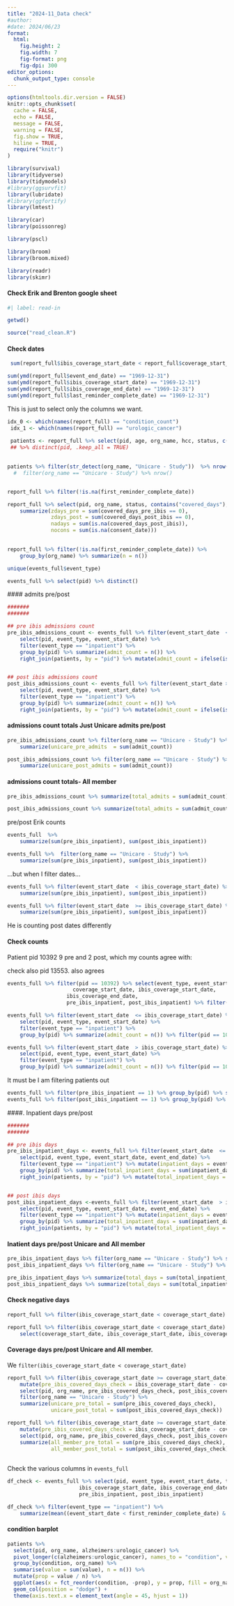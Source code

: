 ```yaml
---
title: "2024-11_Data check"
#author: 
#date: 2024/06/23
format: 
  html:
    fig.height: 2
    fig.width: 7
    fig-format: png
    fig-dpi: 300
editor_options: 
  chunk_output_type: console
---
```


```r
options(htmltools.dir.version = FALSE)
knitr::opts_chunk$set(
  cache = FALSE,
  echo = FALSE,
  message = FALSE, 
  warning = FALSE,
  fig.show = TRUE,
  hiline = TRUE,
  require("knitr")
)

```

```r
library(survival)
library(tidyverse)
library(tidymodels)
#library(ggsurvfit)
library(lubridate)
#library(ggfortify)
library(lmtest)

library(car)
library(poissonreg)

library(pscl)

library(broom)
library(broom.mixed)

library(readr)
library(skimr)
```

#### Check Erik and Brenton google sheet

```r
#| label: read-in

getwd()

source("read_clean.R")
```

#### Check dates

```r
 sum(report_full$ibis_coverage_start_date < report_full$coverage_start_date)
```

```r
sum(ymd(report_full$event_end_date) == "1969-12-31")
sum(ymd(report_full$ibis_coverage_start_date) == "1969-12-31")
sum(ymd(report_full$ibis_coverage_end_date) == "1969-12-31")
sum(ymd(report_full$last_reminder_complete_date) == "1969-12-31")

```

This is just to select only the columns we want.

```r
idx_0 <- which(names(report_full) == "condition_count") 
 idx_1 <- which(names(report_full) == "urologic_cancer") 
     
 patients <- report_full %>% select(pid, age, org_name, hcc, status, c("condition_count":"urologic_cancer")) 
 ## %>% distinct(pid, .keep_all = TRUE) 
 
```

```r
patients %>% filter(str_detect(org_name, "Unicare - Study"))  %>% nrow()
  #  filter(org_name == "Unicare - Study") %>% nrow()


report_full %>% filter(!is.na(first_reminder_complete_date))

```

```r
report_full %>% select(pid, org_name, status, contains("covered_days"), consent_date) %>% distinct() %>% 
    summarize(zdays_pre = sum(covered_days_pre_ibis == 0),
              zdays_post = sum(covered_days_post_ibis == 0),
              nadays = sum(is.na(covered_days_post_ibis)),
              nocons = sum(is.na(consent_date)))
             
```

```r
report_full %>% filter(!is.na(first_reminder_complete_date)) %>% 
    group_by(org_name) %>% summarize(n = n()) 

```

```r
unique(events_full$event_type) 

events_full %>% select(pid) %>% distinct()
```

\#### admits pre/post

```r

#######
####### 

## pre ibis admissions count
pre_ibis_admissions_count <- events_full %>% filter(event_start_date  <= ibis_coverage_start_date) %>% filter(event_start_date >= coverage_start_date) %>%
    select(pid, event_type, event_start_date) %>%
    filter(event_type == "inpatient") %>%
    group_by(pid) %>% summarize(admit_count = n()) %>% 
    right_join(patients, by = "pid") %>% mutate(admit_count = ifelse(is.na(admit_count), 0, admit_count))


## post ibis admissions count
post_ibis_admissions_count <- events_full %>% filter(event_start_date > ibis_coverage_start_date) %>% filter(event_start_date <= ibis_coverage_end_date) %>%
    select(pid, event_type, event_start_date) %>%
    filter(event_type == "inpatient") %>%
    group_by(pid) %>% summarize(admit_count = n()) %>% 
    right_join(patients, by = "pid") %>% mutate(admit_count = ifelse(is.na(admit_count), 0, admit_count))

```

#### admissions count totals Just Unicare admits pre/post

```r
pre_ibis_admissions_count %>% filter(org_name == "Unicare - Study") %>% 
    summarize(unicare_pre_admits  = sum(admit_count))

post_ibis_admissions_count %>% filter(org_name == "Unicare - Study") %>%
    summarize(unicare_post_admits = sum(admit_count))

```

#### admissions count totals- All member

```r
pre_ibis_admissions_count %>% summarize(total_admits = sum(admit_count))

post_ibis_admissions_count %>% summarize(total_admits = sum(admit_count))
```

pre/post Erik counts

```r
events_full  %>% 
    summarize(sum(pre_ibis_inpatient), sum(post_ibis_inpatient))

events_full %>%  filter(org_name == "Unicare - Study") %>%
    summarize(sum(pre_ibis_inpatient), sum(post_ibis_inpatient))

```

...but when I filter dates...

```r
events_full %>% filter(event_start_date  < ibis_coverage_start_date) %>% filter(event_start_date > coverage_start_date) %>%
    summarize(sum(pre_ibis_inpatient), sum(post_ibis_inpatient))

events_full %>% filter(event_start_date  >= ibis_coverage_start_date) %>% filter(event_start_date < ibis_coverage_end_date) %>% 
    summarize(sum(pre_ibis_inpatient), sum(post_ibis_inpatient))


```

He is counting post dates differently

#### 

#### Check counts

Patient pid 10392 9 pre and 2 post, which my counts agree with:

check also pid 13553. also agrees

```r
events_full %>% filter(pid == 10392) %>% select(event_type, event_start_date,
                     coverage_start_date, ibis_coverage_start_date, 
                   ibis_coverage_end_date,
                   pre_ibis_inpatient, post_ibis_inpatient) %>% filter(event_type == "inpatient")
```

```r
events_full %>% filter(event_start_date  <= ibis_coverage_start_date) %>% filter(event_start_date > coverage_start_date) %>%
    select(pid, event_type, event_start_date) %>%
    filter(event_type == "inpatient") %>%
    group_by(pid) %>% summarize(admit_count = n()) %>% filter(pid == 10392)

events_full %>% filter(event_start_date  > ibis_coverage_start_date) %>% filter(event_start_date < coverage_end_date) %>%
    select(pid, event_type, event_start_date) %>%
    filter(event_type == "inpatient") %>%
    group_by(pid) %>% summarize(admit_count = n()) %>% filter(pid == 10392)

```

It must be I am filtering patients out

```r
events_full %>% filter(pre_ibis_inpatient == 1) %>% group_by(pid) %>% summarize(count = n()) %>% summarize(sum(count))
events_full %>% filter(post_ibis_inpatient == 1) %>% group_by(pid) %>% summarize(count = n()) %>% summarize(sum(count))

```

####. Inpatient days pre/post

```r

#######
####### 

## pre ibis days
pre_ibis_inpatient_days <- events_full %>% filter(event_start_date  <= ibis_coverage_start_date) %>% filter(event_start_date >= coverage_start_date) %>%
    select(pid, event_type, event_start_date, event_end_date) %>%
    filter(event_type == "inpatient") %>% mutate(inpatient_days = event_end_date - event_start_date) %>%
    group_by(pid) %>% summarize(total_inpatient_days = sum(inpatient_days)) %>% 
    right_join(patients, by = "pid") %>% mutate(total_inpatient_days = ifelse(is.na(total_inpatient_days), 0, total_inpatient_days))


## post ibis days
post_ibis_inpatient_days <-events_full %>% filter(event_start_date  > ibis_coverage_start_date) %>% filter(event_start_date <= ibis_coverage_end_date) %>%
    select(pid, event_type, event_start_date, event_end_date) %>%
    filter(event_type == "inpatient") %>% mutate(inpatient_days = event_end_date - event_start_date) %>%
    group_by(pid) %>% summarize(total_inpatient_days = sum(inpatient_days)) %>% 
    right_join(patients, by = "pid") %>% mutate(total_inpatient_days = ifelse(is.na(total_inpatient_days), 0, total_inpatient_days))


```

#### Inatient days pre/post Unicare and All member

```r

pre_ibis_inpatient_days %>% filter(org_name == "Unicare - Study") %>% summarize(total_days = sum(total_inpatient_days))
post_ibis_inpatient_days %>% filter(org_name == "Unicare - Study") %>% summarize(total_days = sum(total_inpatient_days))

pre_ibis_inpatient_days %>% summarize(total_days = sum(total_inpatient_days))
post_ibis_inpatient_days %>% summarize(total_days = sum(total_inpatient_days))

```

#### Check negative days

```r
report_full %>% filter(ibis_coverage_start_date < coverage_start_date) %>% nrow()

report_full %>% filter(ibis_coverage_start_date < coverage_start_date) %>% 
    select(coverage_start_date, ibis_coverage_start_date, ibis_coverage_end_date) %>% skim()

```

#### Coverage days pre/post Unicare and All member.

We `filter(ibis_coverage_start_date < coverage_start_date)`

```r
report_full %>% filter(ibis_coverage_start_date >= coverage_start_date) %>%
    mutate(pre_ibis_covered_days_check = ibis_coverage_start_date - coverage_start_date) %>% mutate(post_ibis_covered_days_check = ibis_coverage_end_date - ibis_coverage_start_date) %>% 
    select(pid, org_name, pre_ibis_covered_days_check, post_ibis_covered_days_check) %>% 
    filter(org_name == "Unicare - Study") %>% 
    summarize(unicare_pre_total = sum(pre_ibis_covered_days_check),
              unicare_post_total = sum(post_ibis_covered_days_check))

report_full %>% filter(ibis_coverage_start_date >= coverage_start_date) %>% 
    mutate(pre_ibis_covered_days_check = ibis_coverage_start_date - coverage_start_date) %>% mutate(post_ibis_covered_days_check = ibis_coverage_end_date - ibis_coverage_start_date) %>% 
    select(pid, org_name, pre_ibis_covered_days_check, post_ibis_covered_days_check) %>% 
    summarize(all_member_pre_total = sum(pre_ibis_covered_days_check), 
              all_member_post_total = sum(post_ibis_covered_days_check))
   
```

Check the various columns in `events_full`

```r
df_check <- events_full %>% select(pid, event_type, event_start_date, tablet_status, first_reminder_complete_date,
                       ibis_coverage_start_date, ibis_coverage_end_date, after_ibis_started, ibis_inpatient,
                       pre_ibis_inpatient, post_ibis_inpatient) 

df_check %>% filter(event_type == "inpatient") %>% 
    summarize(mean((event_start_date < first_reminder_complete_date) & pre_ibis_inpatient == 1))

```

#### condition barplot

```r
patients %>% 
  select(pid, org_name, alzheimers:urologic_cancer) %>% 
  pivot_longer(c(alzheimers:urologic_cancer), names_to = "condition", values_to = "value") %>%  mutate(org_name = if_else(org_name == "Unicare", "Unicare", "not_Unicare")) %>% 
  group_by(condition, org_name) %>%
  summarise(value = sum(value), n = n()) %>%
  mutate(prop = value / n) %>%
  ggplot(aes(x = fct_reorder(condition, -prop), y = prop, fill = org_name)) + 
  geom_col(position = "dodge") + 
  theme(axis.text.x = element_text(angle = 45, hjust = 1))

```

